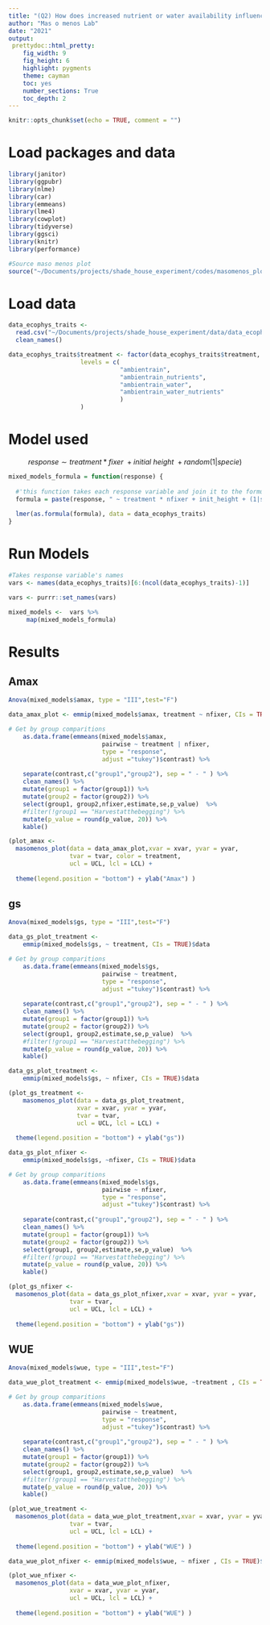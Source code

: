 ```yaml
---
title: "(Q2) How does increased nutrient or water availability influence water- and nutrient-use traits?"
author: "Mas o menos Lab"
date: "2021"
output: 
 prettydoc::html_pretty:
    fig_width: 9
    fig_height: 6 
    highlight: pygments
    theme: cayman   
    toc: yes
    number_sections: True
    toc_depth: 2
---
```


```r
knitr::opts_chunk$set(echo = TRUE, comment = "")
```

# Load packages and data
```r
library(janitor)
library(ggpubr)
library(nlme)
library(car)
library(emmeans)
library(lme4)
library(cowplot)
library(tidyverse)
library(ggsci)
library(knitr)
library(performance)
```

```r
#Source maso menos plot
source("~/Documents/projects/shade_house_experiment/codes/masomenos_plot2.R")
```

# Load data
```r

data_ecophys_traits <- 
  read.csv("~/Documents/projects/shade_house_experiment/data/data_ecophys_models.csv", header = T) %>% 
  clean_names()  

data_ecophys_traits$treatment <- factor(data_ecophys_traits$treatment,
					levels = c(
							   "ambientrain", 
							   "ambientrain_nutrients",
							   "ambientrain_water",
							   "ambientrain_water_nutrients"
							   )
					)


```


# Model used 

$$response\sim treatment*fixer\ + initial\ height\ + random(1|specie)$$

```r
mixed_models_formula = function(response) {
  
  #'this function takes each response variable and join it to the formula
  formula = paste(response, " ~ treatment * nfixer + init_height + (1|spcode)")
  
  lmer(as.formula(formula), data = data_ecophys_traits)
}
```

# Run Models

```r
#Takes response variable's names 
vars <- names(data_ecophys_traits)[6:(ncol(data_ecophys_traits)-1)]
```

```r
vars <- purrr::set_names(vars)
```

```r
mixed_models <-  vars %>%
     map(mixed_models_formula)
```

# Results

## Amax


```r
Anova(mixed_models$amax, type = "III",test="F")
```


```r

data_amax_plot <- emmip(mixed_models$amax, treatment ~ nfixer, CIs = TRUE)$data 

# Get by group comparitions
    as.data.frame(emmeans(mixed_models$amax,
    					  pairwise ~ treatment | nfixer,
    					  type = "response", 
    					  adjust ="tukey")$contrast) %>% 
  
    separate(contrast,c("group1","group2"), sep = " - " ) %>% 
    clean_names() %>% 
    mutate(group1 = factor(group1)) %>%
    mutate(group2 = factor(group2)) %>% 
    select(group1, group2,nfixer,estimate,se,p_value)  %>%
    #filter(!group1 == "Harvestatthebegging") %>% 
    mutate(p_value = round(p_value, 20)) %>% 
    kable()

```




```r
(plot_amax <- 
  masomenos_plot(data = data_amax_plot,xvar = xvar, yvar = yvar, 
                 tvar = tvar, color = treatment,
                 ucl = UCL, lcl = LCL) +
    
  theme(legend.position = "bottom") + ylab("Amax") )

```

## gs

```r
Anova(mixed_models$gs, type = "III",test="F")
```



```r

data_gs_plot_treatment <- 
	emmip(mixed_models$gs, ~ treatment, CIs = TRUE)$data 

# Get by group comparitions
    as.data.frame(emmeans(mixed_models$gs,
    					  pairwise ~ treatment,
    					  type = "response", 
    					  adjust ="tukey")$contrast) %>% 
  
    separate(contrast,c("group1","group2"), sep = " - " ) %>% 
    clean_names() %>% 
    mutate(group1 = factor(group1)) %>%
    mutate(group2 = factor(group2)) %>% 
    select(group1, group2,estimate,se,p_value)  %>%
    #filter(!group1 == "Harvestatthebegging") %>% 
    mutate(p_value = round(p_value, 20)) %>% 
    kable()
```

```r
data_gs_plot_treatment <- 
	emmip(mixed_models$gs, ~ nfixer, CIs = TRUE)$data 

```

```r
(plot_gs_treatment <- 
 	masomenos_plot(data = data_gs_plot_treatment,
 				   xvar = xvar, yvar = yvar,
 				   tvar = tvar,
 				   ucl = UCL, lcl = LCL) +
    
  theme(legend.position = "bottom") + ylab("gs"))
```

```r
data_gs_plot_nfixer <- 
	emmip(mixed_models$gs, ~nfixer, CIs = TRUE)$data 

# Get by group comparitions
    as.data.frame(emmeans(mixed_models$gs,
    					  pairwise ~ nfixer,
    					  type = "response", 
    					  adjust ="tukey")$contrast) %>% 
  
    separate(contrast,c("group1","group2"), sep = " - " ) %>% 
    clean_names() %>% 
    mutate(group1 = factor(group1)) %>%
    mutate(group2 = factor(group2)) %>% 
    select(group1, group2,estimate,se,p_value)  %>%
    #filter(!group1 == "Harvestatthebegging") %>% 
    mutate(p_value = round(p_value, 20)) %>% 
    kable()

```


```r
(plot_gs_nfixer <- 
  masomenos_plot(data = data_gs_plot_nfixer,xvar = xvar, yvar = yvar, 
                 tvar = tvar,
  				 ucl = UCL, lcl = LCL) +
    
  theme(legend.position = "bottom") + ylab("gs"))
```


## WUE


```r
Anova(mixed_models$wue, type = "III",test="F")
```



```r
data_wue_plot_treatment <- emmip(mixed_models$wue, ~treatment , CIs = TRUE)$data 

# Get by group comparitions
    as.data.frame(emmeans(mixed_models$wue,
    					  pairwise ~ treatment,
    					  type = "response", 
    					  adjust ="tukey")$contrast) %>% 
  
    separate(contrast,c("group1","group2"), sep = " - " ) %>% 
    clean_names() %>% 
    mutate(group1 = factor(group1)) %>%
    mutate(group2 = factor(group2)) %>% 
    select(group1, group2,estimate,se,p_value)  %>%
    #filter(!group1 == "Harvestatthebegging") %>% 
    mutate(p_value = round(p_value, 20)) %>% 
    kable()

```




```r
(plot_wue_treatment <- 
  masomenos_plot(data = data_wue_plot_treatment,xvar = xvar, yvar = yvar, 
                 tvar = tvar,
                 ucl = UCL, lcl = LCL) +
    
  theme(legend.position = "bottom") + ylab("WUE") )
```

 
```r
data_wue_plot_nfixer <- emmip(mixed_models$wue, ~ nfixer , CIs = TRUE)$data 

```


```r
(plot_wue_nfixer <- 
  masomenos_plot(data = data_wue_plot_nfixer,
  				 xvar = xvar, yvar = yvar,
                 ucl = UCL, lcl = LCL) +
    
  theme(legend.position = "bottom") + ylab("WUE") )
```



